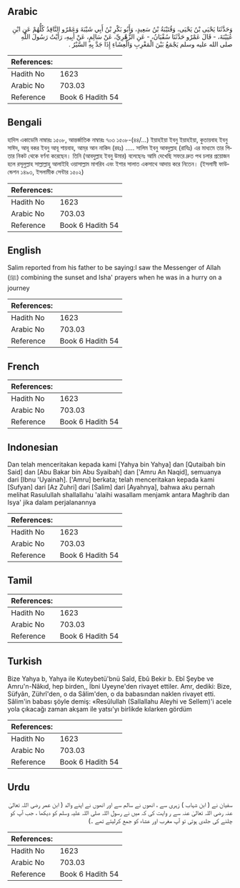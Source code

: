## Arabic


<div dir="rtl" lang="ar" style={{fontSize:'larger',backgroundColor:'#f8f9fa',padding:20}}>
وَحَدَّثَنَا يَحْيَى بْنُ يَحْيَى، وَقُتَيْبَةُ بْنُ سَعِيدٍ، وَأَبُو بَكْرِ بْنُ أَبِي شَيْبَةَ وَعَمْرٌو النَّاقِدُ كُلُّهُمْ عَنِ ابْنِ عُيَيْنَةَ، - قَالَ عَمْرٌو حَدَّثَنَا سُفْيَانُ، - عَنِ الزُّهْرِيِّ، عَنْ سَالِمٍ، عَنْ أَبِيهِ، رَأَيْتُ رَسُولَ اللَّهِ صلى الله عليه وسلم يَجْمَعُ بَيْنَ الْمَغْرِبِ وَالْعِشَاءِ إِذَا جَدَّ بِهِ السَّيْرُ ‏.‏
</div>
<div style={{backgroundColor:'#f8f9fa',padding:20, marginBottom: 10}}><table> <thead> <tr> <th>References:</th> <th></th> </tr> </thead> <tbody><tr><td>Hadith No</td><td>1623</td></tr><tr><td>Arabic No</td><td>703.03</td></tr><tr><td>Reference</td><td>Book 6 Hadith 54</td></tr></tbody></table></div>

## Bengali


<div dir="ltr" lang="bn" style={{fontSize:'larger',backgroundColor:'#f8f9fa',padding:20}}>
হাদিস একাডেমি নাম্বারঃ ১৫০৮, আন্তর্জাতিক নাম্বারঃ ৭০৩ ১৫০৮-(৪৪/...) ইয়াহইয়া ইবনু ইয়াহইয়া, কুতায়বাহ ইবনু সাঈদ, আবূ বকর ইবনু আবূ শায়বাহ, আম্‌র আন নাকিদ (রহঃ) ..... সালিম ইবনু আবদুল্লাহ (রাযিঃ) এর মাধ্যমে তার পিতার নিকট থেকে বর্ণনা করেছেন। তিনি (আবদুল্লাহ ইবনু উমার) বলেছেনঃ আমি দেখেছি সফরে দ্রুত পথ চলার প্রয়োজন হলে রসূলুল্লাহ সাল্লাল্লাহু আলাইহি ওয়াসাল্লাম মাগরিব এবং ইশার সালাত একসাথে আদায় করে নিতেন। (ইসলামী ফাউন্ডেশন ১৪৯৩, ইসলামীক সেন্টার ১৫০২)
</div>
<div style={{backgroundColor:'#f8f9fa',padding:20, marginBottom: 10}}><table> <thead> <tr> <th>References:</th> <th></th> </tr> </thead> <tbody><tr><td>Hadith No</td><td>1623</td></tr><tr><td>Arabic No</td><td>703.03</td></tr><tr><td>Reference</td><td>Book 6 Hadith 54</td></tr></tbody></table></div>

## English


<div dir="ltr" lang="en" style={{fontSize:'larger',backgroundColor:'#f8f9fa',padding:20}}>
Salim reported from his father to be saying:I saw the Messenger of Allah (ﷺ) combining the sunset and Isha' prayers when he was in a hurry on a journey
</div>
<div style={{backgroundColor:'#f8f9fa',padding:20, marginBottom: 10}}><table> <thead> <tr> <th>References:</th> <th></th> </tr> </thead> <tbody><tr><td>Hadith No</td><td>1623</td></tr><tr><td>Arabic No</td><td>703.03</td></tr><tr><td>Reference</td><td>Book 6 Hadith 54</td></tr></tbody></table></div>

## French


<div dir="ltr" lang="fr" style={{fontSize:'larger',backgroundColor:'#f8f9fa',padding:20}}>

</div>
<div style={{backgroundColor:'#f8f9fa',padding:20, marginBottom: 10}}><table> <thead> <tr> <th>References:</th> <th></th> </tr> </thead> <tbody><tr><td>Hadith No</td><td>1623</td></tr><tr><td>Arabic No</td><td>703.03</td></tr><tr><td>Reference</td><td>Book 6 Hadith 54</td></tr></tbody></table></div>

## Indonesian


<div dir="ltr" lang="id" style={{fontSize:'larger',backgroundColor:'#f8f9fa',padding:20}}>
Dan telah menceritakan kepada kami [Yahya bin Yahya] dan [Qutaibah bin Said] dan [Abu Bakar bin Abu Syaibah] dan ['Amru An Naqid], semuanya dari [Ibnu 'Uyainah]. ['Amru] berkata; telah menceritakan kepada kami [Sufyan] dari [Az Zuhri] dari [Salim] dari [Ayahnya], bahwa aku pernah melihat Rasulullah shallallahu 'alaihi wasallam menjamk antara Maghrib dan Isya' jika dalam perjalanannya
</div>
<div style={{backgroundColor:'#f8f9fa',padding:20, marginBottom: 10}}><table> <thead> <tr> <th>References:</th> <th></th> </tr> </thead> <tbody><tr><td>Hadith No</td><td>1623</td></tr><tr><td>Arabic No</td><td>703.03</td></tr><tr><td>Reference</td><td>Book 6 Hadith 54</td></tr></tbody></table></div>

## Tamil


<div dir="ltr" lang="ta" style={{fontSize:'larger',backgroundColor:'#f8f9fa',padding:20}}>

</div>
<div style={{backgroundColor:'#f8f9fa',padding:20, marginBottom: 10}}><table> <thead> <tr> <th>References:</th> <th></th> </tr> </thead> <tbody><tr><td>Hadith No</td><td>1623</td></tr><tr><td>Arabic No</td><td>703.03</td></tr><tr><td>Reference</td><td>Book 6 Hadith 54</td></tr></tbody></table></div>

## Turkish


<div dir="ltr" lang="tr" style={{fontSize:'larger',backgroundColor:'#f8f9fa',padding:20}}>
Bize Yahya b, Yahya ile Kuteybetü'bnü Saîd, Ebû Bekir b. Ebî Şeybe ve Amru'n-Nâkıd, hep birden,, İbni Uyeyne'den rivayet ettiler. Amr, dediki: Bize, Süfyân, Zührî'den, o da Sâlim'den, o da babasından naklen rivayet etti. Sâlim'in babası şöyle demiş: «Resûlullah (Sallallahu Aleyhi ve Sellem)'i acele yola çıkacağı zaman akşam ile yatsı'yı birlikde kılarken gördüm
</div>
<div style={{backgroundColor:'#f8f9fa',padding:20, marginBottom: 10}}><table> <thead> <tr> <th>References:</th> <th></th> </tr> </thead> <tbody><tr><td>Hadith No</td><td>1623</td></tr><tr><td>Arabic No</td><td>703.03</td></tr><tr><td>Reference</td><td>Book 6 Hadith 54</td></tr></tbody></table></div>

## Urdu


<div dir="rtl" lang="ur" style={{fontSize:'larger',backgroundColor:'#f8f9fa',padding:20}}>
سفیان نے ( ابن شہاب ) زہری سے ، انھوں نے سالم سے اور انھوں نے اپنے والد ( ابن عمر رضی اللہ تعالیٰ عنہ رضی اللہ تعالیٰ عنہ سے ر وایت کی کہ میں نے رسول اللہ صلی اللہ علیہ وسلم کو دیکھا ، جب آپ کو چلنے کی جلدی ہوتی تو آپ مغرب اور عشاء کو جمع کرلیتے تھے ۔)
</div>
<div style={{backgroundColor:'#f8f9fa',padding:20, marginBottom: 10}}><table> <thead> <tr> <th>References:</th> <th></th> </tr> </thead> <tbody><tr><td>Hadith No</td><td>1623</td></tr><tr><td>Arabic No</td><td>703.03</td></tr><tr><td>Reference</td><td>Book 6 Hadith 54</td></tr></tbody></table></div>
